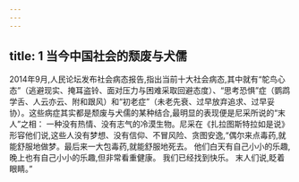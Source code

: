 ```yaml
---
---
---
```

title: 1 当今中国社会的颓废与犬儒
---



2014年9月,人民论坛发布社会病态报告,指出当前十大社会病态,其中就有“鸵鸟心态”（逃避现实、掩耳盗铃、面对压力与困难采取回避态度）、“思考恐惧”症（鹦鹉学舌、人云亦云、附和跟风）和“初老症”（未老先衰、过早放弃追求、过早妥协）。这些病症其实都是颓废与犬儒的某种结合,最明显的表现便是尼采所说的“末人”之相： 一种没有热情、没有志气的冷漠生物。尼采在《扎拉图斯特拉如是说》形容他们说,这些人没有梦想、没有信仰、不冒风险、贪图安逸,“偶尔来点毒药,就能舒服地做梦。最后来一大包毒药,就能舒服地死去。 他们白天有自己小小的乐趣,晚上也有自己小小的乐趣,但非常看重健康。 我们已经找到快乐。 末人们说,眨着眼睛。”
